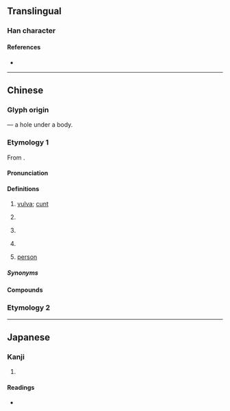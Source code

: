 {{character info/new}}
==Translingual==

===Han character===
{{Han char|rn=44|rad=尸|as=05|sn=8|four=77287|canj=SJC|ids=⿸尸穴}}

====References====
* {{Han ref|kx=0300.270|dkj=07661|hdz=20970.090|uh=5C44|ud=23620|bh=CC59|bd=52313}}

----

==Chinese==

===Glyph origin===
{{Han compound|尸|穴|t1=body|t2=hole|ls=ic}} — a hole under a body.

===Etymology 1===
{{zh-forms|alt=毴,𣭈,𫵘,逼-Mandarin,斃-Mandarin,B-Internet}}
From {{inh|zh|sit-pro|*b(j)at||vagina, vulva}}.

====Pronunciation====
{{zh-pron
|m=bī
|m-s=pi1
|dg=би1
|c=bei1
|g=biet6
|h=pfs=piet/pài;gd=biêd5/bai2
|j=
|mb=biĕ
|md=
|mn=bai/pi
|mn_note=bai - colloquial (used in {{zh-l|*膣屄}}); pi - literary
|w=1pi
|x=bie6
|mc=
|oc=
|cat=a
}}

====Definitions====
{{zh-hanzi}}

# {{lb|zh|vulgar}} [[vulva]]; [[cunt]]
# {{lb|zh|vulgar}} {{n-g|An intensifying modifier.}}
#: {{zh-x|心裡 沒有 一.點 '''B''' 數 嗎？|Is there not [even] a bit of '''f___ing''' clue in [your] heart?}}
# {{lb|zh|vulgar}} {{n-g|An intensifying object after a verb.}}
#: {{zh-x|裝屄}}
#: {{zh-x|撕'''逼'''}}
# {{lb|zh|vulgar}} {{n-g|An intensifying suffix after an adjective.}}
#: {{zh-x|牛屄|'''fucking''' awesome}}
#: {{zh-x|苦'''逼'''|'''fucking''' miserable}}
# {{lb|zh|vulgar}} [[person]]
#: {{zh-x|傻屄}}
#: {{zh-x|逗'''逼'''}}

=====Synonyms=====
{{zh-dial|陰戶}}

====Compounds====
{{zh-der|傻屄|膣屄|牛屄|裝屄|苦屄|肏屄|騷屄|二屄|參屄}}

===Etymology 2===
{{zh-see|閪|v}}

----

==Japanese==

===Kanji===
{{ja-kanji|grade=9|rs=尸05}}

# {{defn|lang=ja|sort=尸05}}

====Readings====
* {{ja-readings|on=[[ひ]] (hi)|kun=}}